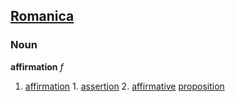 {{rfc}}

==[[Romanica]]==
===Noun===
<b>affirmation</b> ''f''
#[[affirmation]] 1. [[assertion]] 2. [[affirmative]] [[proposition]]